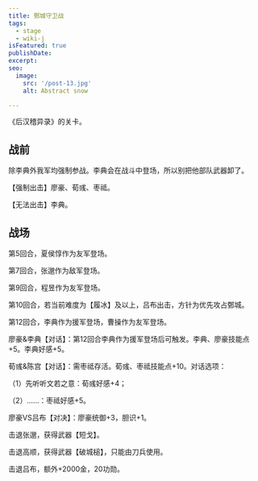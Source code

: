 ```yaml
---
title: 鄄城守卫战
tags:
  - stage
  - wiki-j
isFeatured: true
publishDate: 
excerpt: 
seo:
  image:
    src: '/post-13.jpg'
    alt: Abstract snow

---
```



《后汉稽异录》的关卡。

<h2 class={styles.sectionTitle}>战前</h2>

除李典外我军均强制参战。李典会在战斗中登场，所以别把他部队武器卸了。

【强制出击】廖豪、荀彧、枣祗。

【无法出击】李典。

<h2 class={styles.sectionTitle}>战场</h2>

第5回合，夏侯惇作为友军登场。

第7回合，张邈作为敌军登场。

第9回合，程昱作为友军登场。

第10回合，若当前难度为【履冰】及以上，吕布出击，方针为优先攻占鄄城。

第12回合，李典作为援军登场，曹操作为友军登场。

廖豪&李典【对话】：第12回合李典作为援军登场后可触发。李典、廖豪技能点+5。李典好感+5。

荀彧&陈宫【对话】：需枣祗存活。荀彧、枣祗技能点+10。对话选项：

（1）先听听文若之意：荀彧好感+4；

（2）……：枣祗好感+5。

廖豪VS吕布【对决】：廖豪统御+3，胆识+1。

击退张邈，获得武器【短戈】。

击退高顺，获得武器【破城槌】，只能由刀兵使用。

击退吕布，额外+2000金，20功勋。
